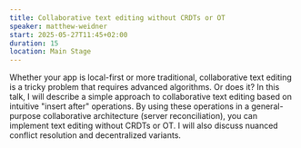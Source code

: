 ```yaml
---
title: Collaborative text editing without CRDTs or OT
speaker: matthew-weidner
start: 2025-05-27T11:45+02:00
duration: 15
location: Main Stage
---
```


Whether your app is local-first or more traditional, collaborative text editing is a tricky problem that requires advanced algorithms. Or does it? In this talk, I will describe a simple approach to collaborative text editing based on intuitive "insert after" operations. By using these operations in a general-purpose collaborative architecture (server reconciliation), you can implement text editing without CRDTs or OT. I will also discuss nuanced conflict resolution and decentralized variants.
